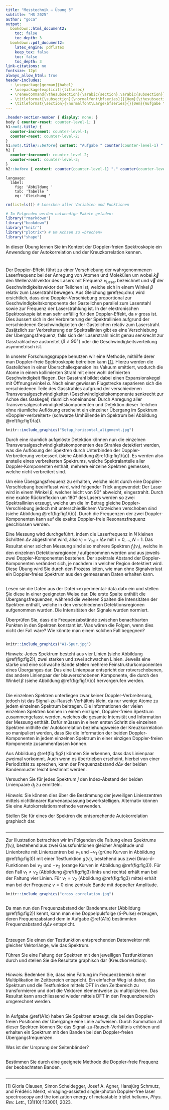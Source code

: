 ```yaml
---
title: "Messtechnik — Übung 5"
subtitle: "HS 2025"
author: "goca"
output:
  bookdown::html_document2: 
    toc: false
    toc_depth: 3
  bookdown::pdf_document2: 
    latex_engine: pdflatex
    keep_tex: false
    toc: false
    toc_depth: 3
link-citations: no
fontsize: 12pt
always_allow_html: true
header-includes:
  - \usepackage[german]{babel}
  - \usepackage[explicit]{titlesec}
  - \renewcommand{\thesubsection}{\arabic{section}.\arabic{subsection}}
  - \titleformat{\subsection}{\normalfont\bfseries}{}{0em}{\thesubsection\text{ }}
  - \titleformat{\section}{\normalfont\Large\bfseries}{}{0em}{Aufgabe \thesection:\text{ }#1}
---
```


```css
.header-section-number { display: none; }
body { counter-reset: counter-level-1; }
h1:not(.title) {
  counter-increment: counter-level-1;
  counter-reset: counter-level-2;
}
h1:not(.title)::before{ content: "Aufgabe " counter(counter-level-1) ": "; }
h2 {
  counter-increment: counter-level-2;
  counter-reset: counter-level-3;
}
h2::before { content: counter(counter-level-1) "." counter(counter-level-2) " "; }
```

```cat
language:
  label:
    fig: 'Abbildung '
    tab: 'Tabelle '
    eq: 'Gleichung '
```

```r
rm(list=ls()) # Loeschen aller Variablen und Funktionen

# Im Folgenden werden notwendige Pakete geladen:
library("rmarkdown")
library("bookdown")
library("knitr")
library("plotrix") # Um Achsen zu «brechen»
library("shape")

```

In dieser Übung lernen Sie im Kontext der Doppler-freien Spektroskopie ein Anwendung der Autokorrelation und der Kreuzkorrelation kennen. 

# {#Aufg1}

Der Doppler-Effekt führt zu einer Verschiebung der wahrgenommenen Laserfrequenz bei der Anregung von Atomen und Molekülen um
\begin{align}
\Delta \nu_\mathrm{D}=\frac{1}{2 \pi}\vec{k}_\mathrm{Laser}\cdot\vec{v}=\frac{v}{c}\nu_\mathrm{Laser}\cos \beta, (\#eq:dnu)
\end{align}
wobei $\vec{k}$ den Wellenzahlvektor des Lasers mit Frequenz $\nu_\mathrm{Laser}$ bezeichnet und $\vec{v}$ der Geschwindigkeitsvektor der Teilchen ist, welche sich in einem Winkel $\beta$ relativ zum Laserstrahl bewegen. Aus Gleichung \@ref(eq:dnu) wird ersichtlich, dass eine Doppler-Verschiebung proportional zur Geschwindigkeitskomponente der Gasteilchen parallel zum Laserstahl sowie zur Frequenz der Laserstrahlung ist. In der elektronischen Spektroskopie ist man sehr anfällig für den Doppler-Effekt, da $\nu$ gross ist. Dies äussert sich in der Verbreiterung der Spektrallinien aufgrund der verschiedenen Geschwindigkeiten der Gasteilchen relativ zum Laserstrahl. Zusätzlich zur Verbreiterung der Spektrallinien gibt es eine Verschiebung der Übergangsfrequenz, falls sich der Laserstrahl nicht genau senkrecht zur Gasstrahlachse ausbreitet $(\beta\ne90^{\circ})$ oder die Geschwindigkeitsverteilung asymmetrisch ist.

In unserer Forschungsgruppe benutzen wir eine Methode, mithilfe derer man Doppler-freie Spektroskopie betreiben kann [[1]](#Ref1). 
Hierzu werden die Gasteilchen in einer Überschallexpansion ins Vakuum emittiert, wodurch die Atome in einem kollimierten Strahl mit einer wohl definierten Geschwindigkeit fliegen. Der Gasstrahl bildet dabei einen Expansionskegel mit Öffnungswinkel $\alpha$. Nach einer gewissen Flugstrecke separieren sich die verschiedenen Teile des Gasstrahles aufgrund der verschiedenen Transversalgeschwindigkeiten (Geschwindigkeitskomponente senkrecht zur Achse des Gaskegel) räumlich voneinander. Durch Anregung aller Transversalgeschwindigkeitskomponenten und Detektion dieser Teilchen ohne räumliche Auflösung erscheint ein einzelner Übergang im Spektrum «Doppler-verbreitert» (schwarze Umhüllende im Spektrum bei Abbildung \@ref(fig:fig1)(a)).

```r
knitr::include_graphics("Setup_horizontal_alignment.jpg")
```

Durch eine räumlich aufgelöste Detektion können nun die einzelnen Transversalgeschwindigkeitskomponenten des Strahles detektiert werden, was die Auflösung der Spektren durch Unterbinden der Doppler-Verbreiterung verbessert (siehe Abbildung \@ref(fig:fig1)(a)). Es werden also anstelle eines verbreiterten Spektrums, welche Spektralanteile aller Doppler-Komponenten enthält, mehrere einzelne Spektren gemessen, welche nicht verbreitert sind.

Um eine Übergangsfrequenz zu erhalten, welche nicht durch eine Doppler-Verschiebung beeinflusst wird, wird folgender Trick angewendet: Der Laser wird in einem Winkel $\beta$, welcher leicht von 90° abweicht, eingestrahlt. Durch eine exakte Rückreflexion um 180° des Lasers werden so zwei Spektrallinien erzeugt, welche um die im Betrag gleiche Doppler-Verschiebung jedoch mit unterschiedlichem Vorzeichen verschoben sind (siehe Abbildung \@ref(fig:fig1)(b)). Durch die Frequenzen der zwei Doppler-Komponenten kann auf die exakte Doppler-freie Resonanzfrequenz geschlossen werden.

Eine Messung wird durchgeführt, indem die Laserfrequenz in $N$ kleinen Schritten $\Delta \nu$ abgestimmt wird, also $\nu_i=\nu_{\text{ini}}+i\Delta\nu$ mit $i=0,\dots,N-1$. Das Resultat einer solchen Messung sind also mehrere Spektren $f_j(\nu_i)$, welche in den einzelnen Detektionsregionen $j$ aufgenommen werden und aus jeweils zwei Doppler-Komponenten bestehen. Der spektrale Abstand der Doppler-Komponenten verändert sich, je nachdem in welcher Region detektiert wird. Diese Übung wird Sie durch den Prozess leiten, wie man ohne Signalverlust ein Doppler-freies Spektrum aus den gemessenen Daten erhalten kann.

## {#A1a}
Lesen sie die Daten aus der Datei «experimental-data.dat» ein und stellen Sie diese in einer geeigneten Weise dar. Die erste Spalte enthält die Übergangsfrequenzen, während die weiteren Spalten die Intensitäten der Spektren enthält, welche in den verschiedenen Detektionsregionen aufgenommen wurden. Die Intensitäten der Signale wurden normiert.

Überprüfen Sie, dass die Frequenzabstände zwischen benachbarten Punkten in den Spektren konstant ist. Was wären die Folgen, wenn dies nicht der Fall wäre? Wie könnte man einem solchen Fall begegnen?

```r

```

```r
knitr::include_graphics("A1-Spur.jpg")
```

*Hinweis:* Jedes Spektrum besteht aus vier Linien (siehe Abbildung \@ref(fig:fig2)), zwei starken und zwei schwachen Linien. Jeweils eine starke und eine schwache Bande stellen mehrere Feinstrukturkomponenten eines Überganges dar. Das eine Linienpaar entspricht der rotverschobenen, das andere Linienpaar der blauverschobenen Komponente, die durch den Winkel $\beta$ (siehe Abbildung \@ref(fig:fig1)(b)) hervorgerufen werden.

## {#A1b}
Die einzelnen Spektren unterliegen zwar keiner Doppler-Verbreiterung, jedoch ist das Signal-zu-Rausch Verhältnis klein, da nur wenige Atome zu jedem einzelnen Spektrum beitragen. Die Informationen der vielen einzelnen Spektren können in einem einzigen, Doppler-freien Spektrum zusammengefasst werden, welches die gesamte Intensität und Information der Messung enthält. 
Dafür müssen in einem ersten Schritt die einzelnen Spektren mithilfe der Autokorrelation beziehungsweise der Kreuzkorrelation so manipuliert werden, dass Sie die Information der beiden Doppler-Komponenten in jedem einzelnen Spektrum in einer einzigen Doppler-freien Komponente zusammenfassen können. 

Aus Abbildung \@ref(fig:fig2) können Sie erkennen, dass das Linienpaar zweimal vorkommt. Auch wenn es übertrieben erscheint, hierbei von einer Periodizität zu sprechen, kann der Frequenzabstand $d\Delta\nu$ der beiden Bandenmuster leicht bestimmt werden.

Versuchen Sie für jedes Spektrum $j$ den Index-Abstand der beiden Linienpaare $d_j$ zu ermitteln. 

*Hinweis:* Sie können dies über die Bestimmung der jeweiligen Linienzentren mittels nichtlinearer Kurvenanpassung bewerkstelligen. Alternativ können Sie eine Autokorrelationsmethode verwenden.

Stellen Sie für eines der Spektren die entsprechende Autokorrelation graphisch dar.

```r

```

<hr>

Zur Illustration betrachten wir im Folgenden die Faltung eines Spektrums $f(\nu_i)$, bestehend aus zwei Gaussfunktionen gleicher Amplitude und Linienbreite mit Linienzentren bei $\nu_1$ und $-\nu_1$ (grüne Kurven in Abbildung \@ref(fig:fig3)) mit einer Testfunktion $g(\nu_i)$, bestehend aus zwei Dirac-$\delta$-Funktionen bei $\nu_2$ und $-\nu_2$ (orange Kurven in Abbildung \@ref(fig:fig3)). Für den Fall $\nu_1\ne\nu_2$ (Abbildung \@ref(fig:fig3) links und rechts) erhält man bei der Faltung vier Linien. Für $\nu_1=\nu_2$ (Abbildung \@ref(fig:fig3) mitte) erhält man bei der Frequenz $\nu=0$ eine zentrale Bande mit doppelter Amplitude.

```r
knitr::include_graphics("cross_correlation.jpg")
```

```r

```


Da man nun den Frequenzabstand der Bandenmuster (Abbildung \@ref(fig:fig2)) kennt, kann man eine Doppelpulsfolge ($\delta$-Pulse) erzeugen, deren Frequenzabstand dem in Aufgabe \@ref(A1b) bestimmten Frequenzabstand $d_j\Delta\nu$ entspricht.

## {#A1c}

Erzeugen Sie einen der Testfunktion entsprechenden Datenvektor mit gleicher Vektorlänge, wie das Spektrum.

Führen Sie eine Faltung der Spektren mit den jeweiligen Testfunktionen durch und stellen Sie die Resultate graphisch dar (Kreuzkorrelation).

```r

```

*Hinweis:* Bedenken Sie, dass eine Faltung im Frequenzbereich einer Multiplikation im Zeitbereich entspricht. Ein einfacher Weg ist daher, das Spektrum und die Testfunktion mittels DFT in den Zeitbereich zu transformieren und dort die Vektoren elementweise zu multiplizieren. Das Resultat kann anschliessend wieder mittels DFT in den Frequenzbereich umgerechnet werden.

## {#A1d}
In Aufgabe \@ref(A1c) haben Sie Spektren erzeugt, die bei den Doppler-freien Positionen der Übergänge eine Linie aufweisen. Durch Summation all dieser Spektren können Sie das Signal-zu-Rausch-Verhältnis erhöhen und erhalten ein Spektrum mit den Banden bei den Doppler-freien Übergangsfrequenzen.

Was ist der Ursprung der Seitenbänder?

## {#A1e}
Bestimmen Sie durch eine geeignete Methode die Doppler-freie Frequenz der beobachteten Banden.

```r

```

---

<a id="Ref1">[1]</a> Gloria Clausen, Simon Scheidegger, Josef A. Agner, Hansjürg Schmutz, and Frédéric Merkt, «Imaging-assisted single-photon Doppler-free laser spectroscopy and the ionization energy of metastable triplet helium», *Phys. Rev. Lett.*, 131(10):103001, 2023.